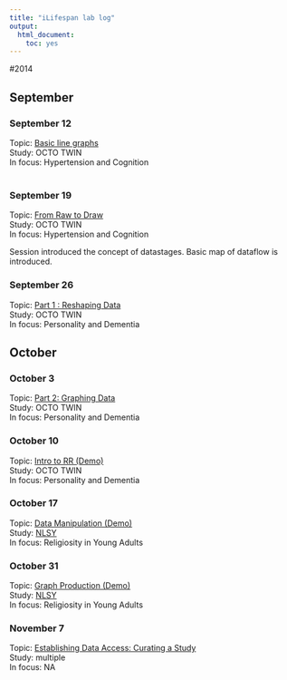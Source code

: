 ```yaml
---
title: "iLifespan lab log"
output:
  html_document:
    toc: yes
---
```



#2014

## September

### September 12
Topic: [Basic line graphs][20140912]  
Study: OCTO TWIN  
In focus: Hypertension and Cognition    
</br>


### September 19
Topic: [From Raw to Draw][20140919]  
Study: OCTO TWIN  
In focus: Hypertension and Cognition  

Session introduced the concept of datastages. Basic map of dataflow is introduced.  

### September 26 
Topic: [Part 1 : Reshaping Data][20140926]   
Study: OCTO TWIN  
In focus: Personality and Dementia  


## October

### October 3 
Topic: [Part 2: Graphing Data][20141003]   
Study: OCTO TWIN  
In focus: Personality and Dementia  


### October 10
Topic: [Intro to RR (Demo)][20141010]     
Study: OCTO TWIN    
In focus: Personality and Dementia    

### October 17   
Topic: [Data Manipulation (Demo)][20141017]     
Study: [NLSY](https://www.nlsinfo.org/investigator/pages/login.jsp)      
In focus: Religiosity in Young Adults      

### October 31   
Topic: [Graph Production (Demo)][20141031]    
Study: [NLSY](https://www.nlsinfo.org/investigator/pages/login.jsp)    
In focus: Religiosity in Young Adults  


### November 7   
Topic: [Establishing Data Access: Curating a Study][20141107]    
Study: multiple     
In focus: NA  


[20140912]:./LabLog/12-09-2014-Line-graphs-OCTO.html
[20140919]:./LabLog/19-09-2014-From-Raw-to-Draw.html
[20140926]:./LabLog/26-09-2014-Dementia-Personality-OCTO.html
[20141003]:./LabLog/03-10-2014-Dementia-Personality-OCTO-Part2.html
[20141010]:./LabLog/2014-10-10-Intro-to-RR-Demo.html
[20141017]:./LabLog/2014-10-21-Data-Manipulation-firstDraft.html
[20141031]:./LabLog/2014-10-31-Producing-Graphs-Demo.html
[20141107]:./LabLog/2014-11-07-Curating-a-Study.html



